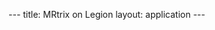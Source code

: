 ---
title: MRtrix on Legion
layout: application
---
{{Applications

|name=MRtrix
|platform=Legion
|version=0.3.12
|short=
MRtrix provides a set of tools to perform diffusion-weighted MRI white matter tractography in the presence of crossing fibres.
|about=
MRtrix provides a set of tools to perform diffusion-weighted MRI white matter tractography in the presence of crossing fibres.
|link1= [http://www.mrtrix.org/ MRtrix website]
|setup-intro=
|moduleload1=python/2.7.9
|moduleload2=qt/4.8.6/gnu-4.9.2
|moduleload3=gsl/1.16/gnu-4.9.2
|moduleload4=mrtrix/0.3.12/nogui
|setup-notes=
MRtrix has a .mrtrix.conf that is copied to your home directory the first time you run this module from a login node. It sets:

   Analyse.LeftToRight: false
   NumberOfThreads: 4

Alter <code>NumberOfThreads</code> to what you are using in your job script.

=GUI tools unavailable=

<code>mrview</code> and <code>shview</code> in MRtrix 3 cannot be run over a remote X11 connection so are not usable on Legion. To use these tools you will need a local install on your own computer.
|coda-title=
|coda=

}}